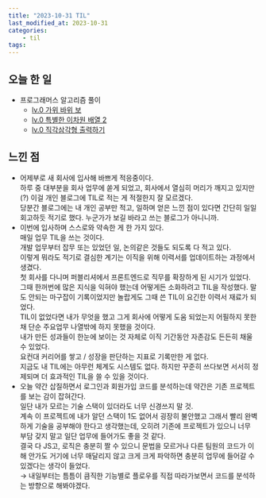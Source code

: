 ```yaml
---
title: "2023-10-31 TIL"
last_modified_at: 2023-10-31
categories:
    - til
tags:
---
```


## 오늘 한 일
-   프로그래머스 알고리즘 풀이
    -   [lv.0 가위 바위 보](https://makepin2r.github.io/algorithm-programmers/120839/)
    -   [lv.0 특별한 이차원 배열 2](https://makepin2r.github.io/algorithm-programmers/181831/)
    -   [lv.0 직각삼각형 출력하기](https://makepin2r.github.io/algorithm-programmers/120823/)


## 느낀 점
-   어제부로 새 회사에 입사해 바쁘게 적응중이다.  
    하루 중 대부분을 회사 업무에 쏟게 되었고, 회사에서 열심히 머리가 깨지고 있지만(?) 이걸 개인 블로그에 TIL로 적는 게 적절한지 잘 모르겠다.   
    당분간 블로그에는 내 개인 공부만 적고, 일하며 얻은 느낀 점이 있다면 간단히 일일 회고하듯 적기로 했다. 누군가가 보길 바라고 쓰는 블로그가 아니니까.  
-   이번에 입사하며 스스로와 약속한 게 한 가지 있다.  
    매일 업무 TIL을 쓰는 것이다.  
    개발 업무부터 잡무 또는 있었던 일, 논의같은 것들도 되도록 다 적고 있다.  
    이렇게 뭐라도 적기로 결심한 계기는 이직을 위해 이력서를 업데이트하는 과정에서 생겼다.  
    첫 회사를 다니며 퍼블리셔에서 프론트엔드로 직무를 확장하게 된 시기가 있었다.  
    그때 한꺼번에 많은 지식을 익혀야 했는데 어떻게든 소화하려고 TIL을 작성했다.
    말도 안되는 마구잡이 기록이었지만 놀랍게도 그때 쓴 TIL이 요긴한 이력서 재료가 되었다.  
    TIL이 없었다면 내가 무엇을 했고 그게 회사에 어떻게 도움 되었는지 어필하지 못한 채 단순 주요업무 나열밖에 하지 못했을 것이다.  
    내가 만든 성과들이 한눈에 보이는 것 자체로 이직 기간동안 자존감도 든든히 채울 수 있었다.  
    요컨대 커리어를 쌓고 / 성장을 판단하는 지표로 기록만한 게 없다.  
    지금도 내 TIL에는 아무런 체계도 시스템도 없다. 하지만 꾸준히 쓰다보면 서서히 정제되며 더 효과적인 TIL을 쓸 수 있을 것이다.  
-   오늘 약간 삽질하면서 로그인과 회원가입 코드를 분석하는데 약간은 기존 프로젝트를 보는 감이 잡혀간다.  
    일단 내가 모르는 기술 스택이 있더라도 너무 신경쓰지 말 것.  
    계속 이 프로젝트에 내가 알던 스택이 1도 없어서 굉장히 불안했고 그래서 빨리 완벽하게 기술을 공부해야 한다고 생각했는데, 오히려 기존에 프로젝트가 있으니 너무 부담 갖지 말고 일단 업무에 들어가도 좋을 것 같다.  
    결국 다 JS고, 로직은 충분히 짤 수 있으니 문법을 모르거나 다른 팀원의 코드가 이해 안가도 거기에 너무 매달리지 않고 크게 크게 파악하면 충분히 업무에 들어갈 수 있겠다는 생각이 들었다.   
    → 내일부터는 틈틈이 큼직한 기능별로 플로우를 직접 따라가보면서 코드를 분석하는 방향으로 해봐야겠다. 
